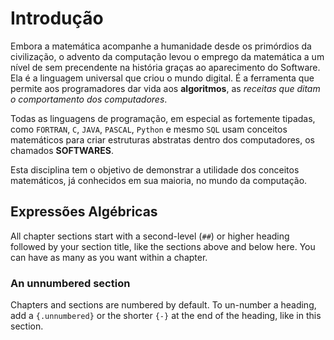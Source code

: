 # Introdução {-}

Embora a matemática acompanhe a humanidade desde os primórdios da civilização, 
o advento da computação levou o emprego da matemática a um nível de sem precendente
na história graças ao aparecimento do Software. Ela é a linguagem universal que criou o mundo digital. 
É a ferramenta que permite aos programadores dar vida aos **algoritmos**, as *receitas que ditam o comportamento dos computadores*.

Todas as linguagens de programação, em especial as fortemente tipadas, como `FORTRAN`,
`C`, `JAVA`, `PASCAL`, `Python` e mesmo `SQL` usam conceitos matemáticos para 
criar estruturas abstratas dentro dos computadores, os chamados **SOFTWARES**.

Esta disciplina tem o objetivo de demonstrar a utilidade dos conceitos matemáticos,
já conhecidos em sua maioria, no mundo da computação.


## Expressões Algébricas

All chapter sections start with a second-level (`##`) or higher heading followed by your section title, like the sections above and below here. You can have as many as you want within a chapter.

### An unnumbered section {.unnumbered}

Chapters and sections are numbered by default. To un-number a heading, add a `{.unnumbered}` or the shorter `{-}` at the end of the heading, like in this section.
